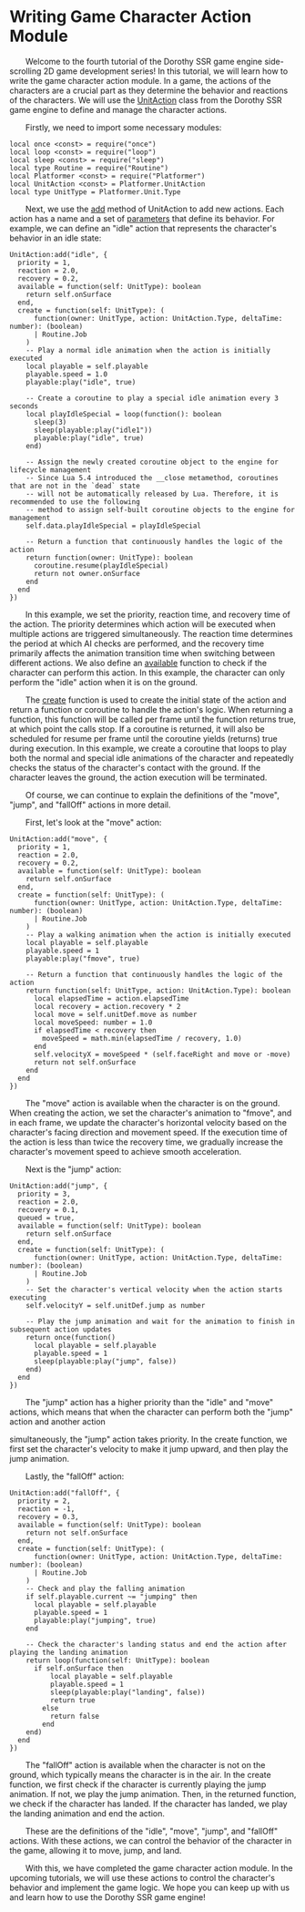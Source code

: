 
# Writing Game Character Action Module

&emsp;&emsp;Welcome to the fourth tutorial of the Dorothy SSR game engine side-scrolling 2D game development series! In this tutorial, we will learn how to write the game character action module. In a game, the actions of the characters are a crucial part as they determine the behavior and reactions of the characters. We will use the [UnitAction](../../api/Class%20Object/Platformer/UnitAction) class from the Dorothy SSR game engine to define and manage the character actions.

&emsp;&emsp;Firstly, we need to import some necessary modules:

```tl title=Script/Action.tl
local once <const> = require("once")
local loop <const> = require("loop")
local sleep <const> = require("sleep")
local type Routine = require("Routine")
local Platformer <const> = require("Platformer")
local UnitAction <const> = Platformer.UnitAction
local type UnitType = Platformer.Unit.Type
```

&emsp;&emsp;Next, we use the [add](../../api/Class%20Object/Platformer/UnitAction#add) method of UnitAction to add new actions. Each action has a name and a set of [parameters](../../api/Class/Platformer/UnitActionParam) that define its behavior. For example, we can define an "idle" action that represents the character's behavior in an idle state:

```tl title=Script/Action.tl
UnitAction:add("idle", {
  priority = 1,
  reaction = 2.0,
  recovery = 0.2,
  available = function(self: UnitType): boolean
    return self.onSurface
  end,
  create = function(self: UnitType): (
      function(owner: UnitType, action: UnitAction.Type, deltaTime: number): (boolean)
      | Routine.Job
    )
    -- Play a normal idle animation when the action is initially executed
    local playable = self.playable
    playable.speed = 1.0
    playable:play("idle", true)

    -- Create a coroutine to play a special idle animation every 3 seconds
    local playIdleSpecial = loop(function(): boolean
      sleep(3)
      sleep(playable:play("idle1"))
      playable:play("idle", true)
    end)

    -- Assign the newly created coroutine object to the engine for lifecycle management
    -- Since Lua 5.4 introduced the __close metamethod, coroutines that are not in the `dead` state
    -- will not be automatically released by Lua. Therefore, it is recommended to use the following
    -- method to assign self-built coroutine objects to the engine for management
    self.data.playIdleSpecial = playIdleSpecial

    -- Return a function that continuously handles the logic of the action
    return function(owner: UnitType): boolean
      coroutine.resume(playIdleSpecial)
      return not owner.onSurface
    end
  end
})
```

&emsp;&emsp;In this example, we set the priority, reaction time, and recovery time of the action. The priority determines which action will be executed when multiple actions are triggered simultaneously. The reaction time determines the period at which AI checks are performed, and the recovery time primarily affects the animation transition time when switching between different actions. We also define an [available](../../api/Class/Platformer/UnitActionParam#available) function to check if the character can perform this action. In this example, the character can only perform the "idle" action when it is on the ground.

&emsp;&emsp;The [create](../../api/Class/Platformer/UnitActionParam#create) function is used to create the initial state of the action and return a function or coroutine to handle the action's logic. When returning a function, this function will be called per frame until the function returns true, at which point the calls stop. If a coroutine is returned, it will also be scheduled for resume per frame until the coroutine yields (returns) true during execution. In this example, we create a coroutine that loops to play both the normal and special idle animations of the character and repeatedly checks the status of the character's contact with the ground. If the character leaves the ground, the action execution will be terminated.

&emsp;&emsp;Of course, we can continue to explain the definitions of the "move", "jump", and "fallOff" actions in more detail.

&emsp;&emsp;First, let's look at the "move" action:

```tl title=Script/Action.tl
UnitAction:add("move", {
  priority = 1,
  reaction = 2.0,
  recovery = 0.2,
  available = function(self: UnitType): boolean
    return self.onSurface
  end,
  create = function(self: UnitType): (
      function(owner: UnitType, action: UnitAction.Type, deltaTime: number): (boolean)
      | Routine.Job
    )
    -- Play a walking animation when the action is initially executed
    local playable = self.playable
    playable.speed = 1
    playable:play("fmove", true)

    -- Return a function that continuously handles the logic of the action
    return function(self: UnitType, action: UnitAction.Type): boolean
      local elapsedTime = action.elapsedTime
      local recovery = action.recovery * 2
      local move = self.unitDef.move as number
      local moveSpeed: number = 1.0
      if elapsedTime < recovery then
        moveSpeed = math.min(elapsedTime / recovery, 1.0)
      end
      self.velocityX = moveSpeed * (self.faceRight and move or -move)
      return not self.onSurface
    end
  end
})
```

&emsp;&emsp;The "move" action is available when the character is on the ground. When creating the action, we set the character's animation to "fmove", and in each frame, we update the character's horizontal velocity based on the character's facing direction and movement speed. If the execution time of the action is less than twice the recovery time, we gradually increase the character's movement speed to achieve smooth acceleration.

&emsp;&emsp;Next is the "jump" action:

```tl title=Script/Action.tl
UnitAction:add("jump", {
  priority = 3,
  reaction = 2.0,
  recovery = 0.1,
  queued = true,
  available = function(self: UnitType): boolean
    return self.onSurface
  end,
  create = function(self: UnitType): (
      function(owner: UnitType, action: UnitAction.Type, deltaTime: number): (boolean)
      | Routine.Job
    )
    -- Set the character's vertical velocity when the action starts executing
    self.velocityY = self.unitDef.jump as number
    
    -- Play the jump animation and wait for the animation to finish in subsequent action updates
    return once(function()
      local playable = self.playable
      playable.speed = 1
      sleep(playable:play("jump", false))
    end)
  end
})
```

&emsp;&emsp;The "jump" action has a higher priority than the "idle" and "move" actions, which means that when the character can perform both the "jump" action and another action

 simultaneously, the "jump" action takes priority. In the create function, we first set the character's velocity to make it jump upward, and then play the jump animation.

&emsp;&emsp;Lastly, the "fallOff" action:

```tl title=Script/Action.tl
UnitAction:add("fallOff", {
  priority = 2,
  reaction = -1,
  recovery = 0.3,
  available = function(self: UnitType): boolean
    return not self.onSurface
  end,
  create = function(self: UnitType): (
      function(owner: UnitType, action: UnitAction.Type, deltaTime: number): (boolean)
      | Routine.Job
    )
    -- Check and play the falling animation
    if self.playable.current ~= "jumping" then
      local playable = self.playable
      playable.speed = 1
      playable:play("jumping", true)
    end

    -- Check the character's landing status and end the action after playing the landing animation
    return loop(function(self: UnitType): boolean
      if self.onSurface then
          local playable = self.playable
          playable.speed = 1
          sleep(playable:play("landing", false))
          return true
        else
          return false
        end
    end)
  end
})
```

&emsp;&emsp;The "fallOff" action is available when the character is not on the ground, which typically means the character is in the air. In the create function, we first check if the character is currently playing the jump animation. If not, we play the jump animation. Then, in the returned function, we check if the character has landed. If the character has landed, we play the landing animation and end the action.

&emsp;&emsp;These are the definitions of the "idle", "move", "jump", and "fallOff" actions. With these actions, we can control the behavior of the character in the game, allowing it to move, jump, and land.

&emsp;&emsp;With this, we have completed the game character action module. In the upcoming tutorials, we will use these actions to control the character's behavior and implement the game logic. We hope you can keep up with us and learn how to use the Dorothy SSR game engine!